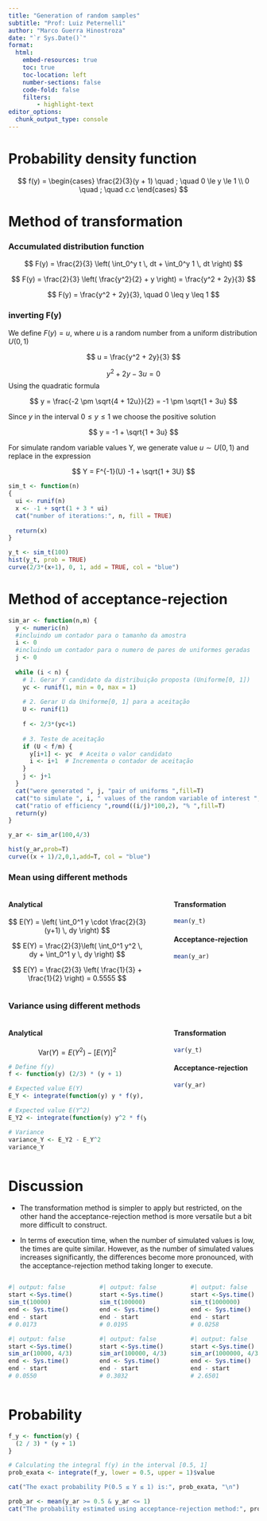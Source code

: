 ```yaml
---
title: "Generation of random samples"
subtitle: "Prof: Luiz Peternelli"
author: "Marco Guerra Hinostroza"
date: "`r Sys.Date()`"
format:
  html:
    embed-resources: true
    toc: true
    toc-location: left
    number-sections: false
    code-fold: false
    filters:
        - highlight-text
editor_options: 
  chunk_output_type: console
---
```


# Probability density function
$$
f(y) = 
\begin{cases}
\frac{2}{3}(y + 1) \quad ; \quad 0 \le y \le 1 \\
0 \quad ; \quad c.c
\end{cases}
$$

# Method of transformation

### Accumulated distribution function

$$
F(y) = \frac{2}{3} \left( \int_0^y t \, dt + \int_0^y 1 \, dt \right)
$$

$$
F(y) = \frac{2}{3} \left( \frac{y^2}{2} + y \right) = \frac{y^2 + 2y}{3}
$$

$$
F(y) = \frac{y^2 + 2y}{3}, \quad  0 \leq y \leq 1
$$

### inverting F(y)

We define $F(y) = u$, where $u$ is a random number from a uniform distribution $U(0,1)$

$$
u = \frac{y^2 + 2y}{3}
$$

$$
y^2 + 2y - 3u = 0
$$
Using the quadratic formula

$$
y = \frac{-2 \pm \sqrt{4 + 12u}}{2} = -1 \pm \sqrt{1 + 3u}
$$

Since $y$ in the interval $0 \leq y \leq 1$ we choose the positive solution

$$
y = -1 + \sqrt{1 + 3u}
$$

For simulate random variable values Y, we generate value $u \sim U(0,1)$ and replace in the expression

$$
Y = F^{-1}(U) -1 + \sqrt{1 + 3U}
$$

```r
sim_t <- function(n)
{
  ui <- runif(n)
  x <- -1 + sqrt(1 + 3 * ui)
  cat("number of iterations:", n, fill = TRUE)
  
  return(x)
}

```

```r
y_t <- sim_t(100)
hist(y_t, prob = TRUE)
curve(2/3*(x+1), 0, 1, add = TRUE, col = "blue")

```

# Method of acceptance-rejection
```r
sim_ar <- function(n,m) {
  y <- numeric(n)
  #incluindo um contador para o tamanho da amostra
  i <- 0
  #incluindo um contador para o numero de pares de uniformes geradas
  j <- 0
  
  while (i < n) {
    # 1. Gerar Y candidato da distribuição proposta (Uniforme[0, 1])
    yc <- runif(1, min = 0, max = 1)
    
    # 2. Gerar U da Uniforme[0, 1] para a aceitação
    U <- runif(1)
    
    f <- 2/3*(yc+1)
    
    # 3. Teste de aceitação
    if (U < f/m) {
      y[i+1] <- yc  # Aceita o valor candidato
      i <- i+1  # Incrementa o contador de aceitação
    }
    j <- j+1
  }
  cat("were generated ", j, "pair of uniforms ",fill=T)
  cat("to simulate ", i, " values of the random variable of interest ",fill=T)
  cat("ratio of efficiency ",round((i/j)*100,2), "% ",fill=T)
  return(y)
}
```

```r
y_ar <- sim_ar(100,4/3)

hist(y_ar,prob=T)
curve((x + 1)/2,0,1,add=T, col = "blue")
```

### Mean using different methods
:::: {.columns}
::: {.column width="60%"}
#### Analytical
$$
E(Y) = \left( \int_0^1 y \cdot \frac{2}{3}(y+1) \, dy \right)
$$

$$
E(Y) = \frac{2}{3}\left( \int_0^1 y^2 \, dy + \int_0^1 y \, dy \right)
$$

$$
E(Y) = \frac{2}{3} \left( \frac{1}{3} + \frac{1}{2} \right) = 0.5555
$$
:::

::: {.column width="3%"}
:::

::: {.column width="37%"}
#### Transformation
```r
mean(y_t)
```

#### Acceptance-rejection
```r
mean(y_ar)
```
:::

::::

### Variance using different methods
:::: {.columns}
::: {.column width="60%"}
#### Analytical
$$
\text{Var}(Y) = E(Y^2) - [E(Y)]^2
$$
```r
# Define f(y)
f <- function(y) (2/3) * (y + 1)

# Expected value E(Y)
E_Y <- integrate(function(y) y * f(y), 0, 1)$value

# Expected value E(Y^2)
E_Y2 <- integrate(function(y) y^2 * f(y), 0, 1)$value

# Variance
variance_Y <- E_Y2 - E_Y^2
variance_Y

```

:::

::: {.column width="3%"}
:::

::: {.column width="37%"}
#### Transformation
```r
var(y_t)
```

#### Acceptance-rejection
```r
var(y_ar)
```
:::

::::

# Discussion

* The transformation method is simpler to apply but restricted, on the other hand the acceptance-rejection method is more versatile but a bit more difficult to construct.

* In terms of execution time, when the number of simulated values is low, the times are quite similar. However, as the number of simulated values increases significantly, the differences become more pronounced, with the acceptance-rejection method taking longer to execute.

:::: {.columns}
::: {.column width="32.6%"}
```r
#| output: false
start <-Sys.time()
sim_t(10000)
end <- Sys.time()
end - start
# 0.0173
```

```r
#| output: false
start <-Sys.time()
sim_ar(10000, 4/3)
end <- Sys.time()
end - start
# 0.0550
```
:::

::: {.column width="1%"}
:::

::: {.column width="32.6%"}
```r
#| output: false
start <-Sys.time()
sim_t(100000)
end <- Sys.time()
end - start
# 0.0195
```

```r
#| output: false
start <-Sys.time()
sim_ar(100000, 4/3)
end <- Sys.time()
end - start
# 0.3032
```
:::

::: {.column width="1%"}
:::

::: {.column width="32.6%"}
```r
#| output: false
start <-Sys.time()
sim_t(1000000)
end <- Sys.time()
end - start
# 0.0258
```

```r
#| output: false
start <-Sys.time()
sim_ar(1000000, 4/3)
end <- Sys.time()
end - start
# 2.6501
```
:::
::::

# Probability

```r
f_y <- function(y) {
  (2 / 3) * (y + 1)
}

# Calculating the integral f(y) in the interval [0.5, 1]
prob_exata <- integrate(f_y, lower = 0.5, upper = 1)$value

cat("The exact probability P(0.5 ≤ Y ≤ 1) is:", prob_exata, "\n")

```

```r
prob_ar <- mean(y_ar >= 0.5 & y_ar <= 1)
cat("The probability estimated using acceptance-rejection method:", prob_ar, "\n")
```

